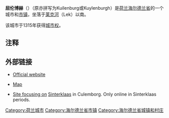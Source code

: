 {{Unreferenced|time=2018-08-21T14:39:58+00:00}}
{{Infobox settlement
|official_name = 屈伦博赫<br>Culemborg
| image_flag              = Culemborg_flag_correct.svg
| flag_size               = 120px
| flag_alt                = Flag of Culemborg
| image_seal              = 
| seal_size               = 
| seal_alt                = 
| image_shield            = Coat of arms of Culemborg.svg
| shield_size             = 80px
| shield_alt              = 
|image_map = LocatieCulemborg.png
|mapsize = 250px
|coordinates_display = inline,title
|coordinates_region = NL
|subdivision_type = 国家
|subdivision_name = [[荷兰|荷兰]]
|subdivision_type1 = 省份
|subdivision_name1 = [[海尔德兰省|海尔德兰省]]
|area_footnotes = (2006)
|area_total_km2 = 31.18
|area_land_km2 = 29.58
|area_water_km2 = 1.60
|population_as_of = 2007年1月1日
|population_note = 来源： [[Statistics_Netherlands|CBS]], [http://statline.cbs.nl/ Statline].
|settlement_type = [[荷兰10万人口以上城市列表|城市]]和[[市镇_(荷兰)|市镇]]
|population_total = 27177
|population_density_km2 = 919
|timezone = [[Central_European_Time|CET]]
|utc_offset = +1
|timezone_DST = [[Central_European_Summer_Time|CEST]]
|utc_offset_DST = +2
|latd = 51
|latm = 57
|latNS = N
|longd = 5
|longm = 13
|longEW = E
}}

'''屈伦博赫'''（{{lang-nl|Culemborg}}）（原亦拼写为Kuilenburg或Kuylenburgh）是[[荷兰|荷兰]][[海尔德兰省|海尔德兰省]]的一个城市和[[市镇_(荷兰)|市镇]]，坐落于[[莱克河|莱克河]]（Lek）以南。

该城市于1315年获得[[荷兰城市权|城市权]]。

== 注释 ==
{{reflist}}

==外部链接==
*{{nl icon}} [http://www.culemborg.nl/ Official website] {{Wayback|url=http://www.culemborg.nl/ |date=20021124030024 }}
*{{nl icon}} [https://web.archive.org/web/20071210025153/http://www.plattegronden.nl/gemeenteculemborg/ Map]
*[https://web.archive.org/web/20120204202201/http://www.sintersite.tk/ Site focusing on] [[Sinterklaas|Sinterklaas]] in Culemborg. Only online in Sinterklaas periods.

{{Gelderland Province}}

{{Authority control}}

[[Category:荷兰城市|Category:荷兰城市]]
[[Category:海尔德兰省市镇|Category:海尔德兰省市镇]]
[[Category:海尔德兰省城镇和村庄|Category:海尔德兰省城镇和村庄]]